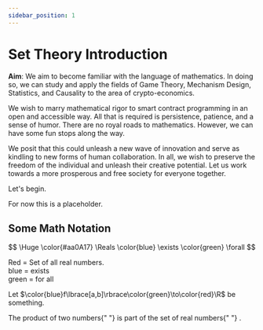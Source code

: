 ```yaml
---
sidebar_position: 1
---
```


# Set Theory Introduction

<!-- create component to highlight things  -->


**Aim**: We aim to become familiar with the language of mathematics.
In doing so, we can study and apply the fields of Game Theory, Mechanism Design, Statistics, and Causality
to the area of crypto-economics.

We wish to marry mathematical rigor to smart contract programming in an open and accessible way.
All that is required is persistence, patience, and a sense of humor. There are no royal roads to mathematics.
However, we can have some fun stops along the way.

We posit that this could unleash a new wave of innovation and serve as kindling to new forms of human collaboration.
In all, we wish to preserve the freedom of the individual and unleash their creative potential.
Let us work towards a more prosperous and free society for everyone together.

Let's begin.

For now this is a placeholder.

## Some Math Notation

$$
\Huge \color{#aa0A17} \Reals \color{blue} \exists \color{green} \forall
$$

Red = Set of all real numbers.  
blue = exists  
green = for all

Let $\color{blue}f\lbrace[a,b]\rbrace\color{green}\to\color{red}\R$ be something.

<Highlight color="blue">
  The product of two numbers{" "}
</Highlight> <Highlight color="green">is part of the</Highlight> <Highlight color="red">
  set of real numbers{" "}
</Highlight>
.
